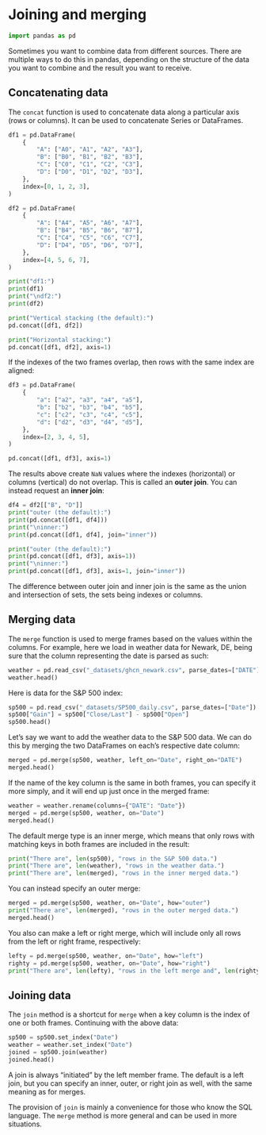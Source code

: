 # Joining and merging {.unnumbered}

```python
import pandas as pd
```

Sometimes you want to combine data from different sources. There are multiple ways to do this in pandas, depending on the structure of the data you want to combine and the result you want to receive.

## Concatenating data

The `concat` function is used to concatenate data along a particular axis (rows or columns). It can be used to concatenate Series or DataFrames.

```python
df1 = pd.DataFrame(
    {
        "A": ["A0", "A1", "A2", "A3"],
        "B": ["B0", "B1", "B2", "B3"],
        "C": ["C0", "C1", "C2", "C3"],
        "D": ["D0", "D1", "D2", "D3"],
    },
    index=[0, 1, 2, 3],
)

df2 = pd.DataFrame(
    {
        "A": ["A4", "A5", "A6", "A7"],
        "B": ["B4", "B5", "B6", "B7"],
        "C": ["C4", "C5", "C6", "C7"],
        "D": ["D4", "D5", "D6", "D7"],
    },
    index=[4, 5, 6, 7],
)

print("df1:")
print(df1)
print("\ndf2:")
print(df2)
```

```python
print("Vertical stacking (the default):")
pd.concat([df1, df2])
```

```python
print("Horizontal stacking:")
pd.concat([df1, df2], axis=1)
```

If the indexes of the two frames overlap, then rows with the same index are aligned:

```python
df3 = pd.DataFrame(
    {
        "a": ["a2", "a3", "a4", "a5"],
        "b": ["b2", "b3", "b4", "b5"],
        "c": ["c2", "c3", "c4", "c5"],
        "d": ["d2", "d3", "d4", "d5"],
    },
    index=[2, 3, 4, 5],
)

pd.concat([df1, df3], axis=1)
```

The results above create `NaN` values where the indexes (horizontal) or columns (vertical) do not overlap. This is called an **outer join**. You can instead request an **inner join**:

```python
df4 = df2[["B", "D"]]
print("outer (the default):")
print(pd.concat([df1, df4]))
print("\ninner:")
print(pd.concat([df1, df4], join="inner"))
```

```python
print("outer (the default):")
print(pd.concat([df1, df3], axis=1))
print("\ninner:")
print(pd.concat([df1, df3], axis=1, join="inner"))
```

The difference between outer join and inner join is the same as the union and intersection of sets, the sets being indexes or columns.

## Merging data

The `merge` function is used to merge frames based on the values within the columns. For example, here we load in weather data for Newark, DE, being sure that the column representing the date is parsed as such:

```python
weather = pd.read_csv("_datasets/ghcn_newark.csv", parse_dates=["DATE"])[["DATE", "PRCP", "SNOW", "TMAX", "TMIN"]]
weather.head()
```

Here is data for the S&P 500 index:
```python
sp500 = pd.read_csv("_datasets/SP500_daily.csv", parse_dates=["Date"])
sp500["Gain"] = sp500["Close/Last"] - sp500["Open"]
sp500.head()
```

Let's say we want to add the weather data to the S&P 500 data. We can do this by merging the two DataFrames on each's respective date column:
```python
merged = pd.merge(sp500, weather, left_on="Date", right_on="DATE")
merged.head()
```

If the name of the key column is the same in both frames, you can specify it more simply, and it will end up just once in the merged frame:

```python
weather = weather.rename(columns={"DATE": "Date"})
merged = pd.merge(sp500, weather, on="Date")
merged.head()
```

The default merge type is an inner merge, which means that only rows with matching keys in both frames are included in the result:

```python
print("There are", len(sp500), "rows in the S&P 500 data.")
print("There are", len(weather), "rows in the weather data.")
print("There are", len(merged), "rows in the inner merged data.")
```

You can instead specify an outer merge:

```python
merged = pd.merge(sp500, weather, on="Date", how="outer")
print("There are", len(merged), "rows in the outer merged data.")
merged.head()
```

You also can make a left or right merge, which will include only all rows from the left or right frame, respectively:

```python
lefty = pd.merge(sp500, weather, on="Date", how="left")
righty = pd.merge(sp500, weather, on="Date", how="right")
print("There are", len(lefty), "rows in the left merge and", len(righty), "rows in the right merge.")
```

## Joining data

The `join` method is a shortcut for `merge` when a key column is the index of one or both frames. Continuing with the above data:

```python
sp500 = sp500.set_index("Date")
weather = weather.set_index("Date")
joined = sp500.join(weather)
joined.head()
```

A join is always "initiated" by the left member frame. The default is a left join, but you can specify an inner, outer, or right join as well, with the same meaning as for merges. 

The provision of `join` is mainly a convenience for those who know the SQL language. The `merge` method is more general and can be used in more situations.